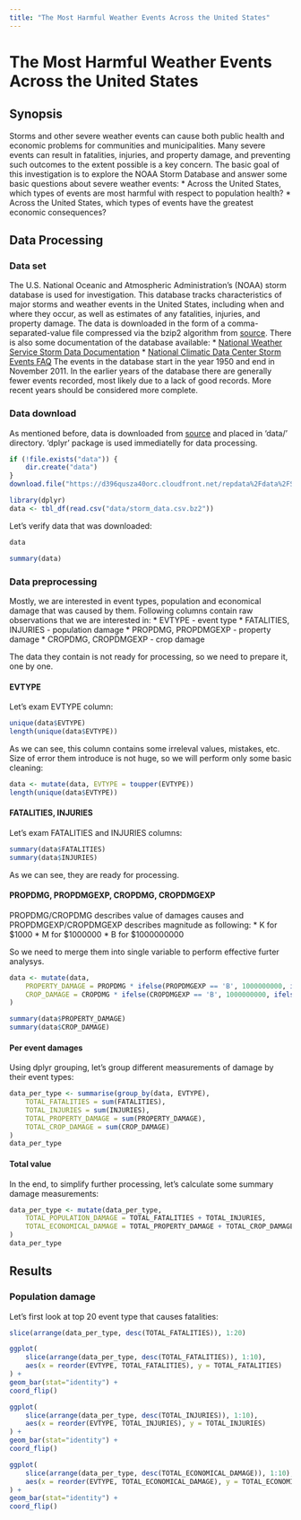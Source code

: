 ```yaml
---
title: "The Most Harmful Weather Events Across the United States"
---
```


# The Most Harmful Weather Events Across the United States

## Synopsis

Storms and other severe weather events can cause both public health and economic problems for communities and municipalities. Many severe events can result in fatalities, injuries, and property damage, and preventing such outcomes to the extent possible is a key concern.
The basic goal of this investigation is to explore the NOAA Storm Database and answer some basic questions about severe weather events:
* Across the United States, which types of events are most harmful with respect to population health?
* Across the United States, which types of events have the greatest economic consequences?

## Data Processing

### Data set

The U.S. National Oceanic and Atmospheric Administration's (NOAA) storm database is used for investigation. This database tracks characteristics of major storms and weather events in the United States, including when and where they occur, as well as estimates of any fatalities, injuries, and property damage. The data is downloaded in the form of a comma-separated-value file compressed via the bzip2 algorithm from [source](https://d396qusza40orc.cloudfront.net/repdata%2Fdata%2FStormData.csv.bz2).
There is also some documentation of the database available:
* [National Weather Service Storm Data Documentation](https://d396qusza40orc.cloudfront.net/repdata%2Fpeer2_doc%2Fpd01016005curr.pdf)
* [National Climatic Data Center Storm Events FAQ](https://d396qusza40orc.cloudfront.net/repdata%2Fpeer2_doc%2FNCDC%20Storm%20Events-FAQ%20Page.pdf)
The events in the database start in the year 1950 and end in November 2011. In the earlier years of the database there are generally fewer events recorded, most likely due to a lack of good records. More recent years should be considered more complete.

### Data download

As mentioned before, data is downloaded from [source](https://d396qusza40orc.cloudfront.net/repdata%2Fdata%2FStormData.csv.bz2) and placed in 'data/' directory. 'dplyr' package is used immediatelly for data processing.

```r
if (!file.exists("data")) {
	dir.create("data")
}
download.file("https://d396qusza40orc.cloudfront.net/repdata%2Fdata%2FStormData.csv.bz2", dest = "data/storm_data.csv.bz2")

library(dplyr)
data <- tbl_df(read.csv("data/storm_data.csv.bz2"))
```

Let's verify data that was downloaded:
```r
data
```
```r
summary(data)
```

### Data preprocessing

Mostly, we are interested in event types, population and economical damage that was caused by them. Following columns contain raw observations that we are interested in:
* EVTYPE - event type
* FATALITIES, INJURIES - population damage
* PROPDMG, PROPDMGEXP - property damage
* CROPDMG, CROPDMGEXP - crop damage

The data they contain is not ready for processing, so we need to prepare it, one by one.

#### EVTYPE

Let's exam EVTYPE column:

```r
unique(data$EVTYPE)
length(unique(data$EVTYPE))
```

As we can see, this column contains some irreleval values, mistakes, etc. Size of error them introduce is not huge, so we will perform only some basic cleaning:
```r
data <- mutate(data, EVTYPE = toupper(EVTYPE))
length(unique(data$EVTYPE))
```

#### FATALITIES, INJURIES

Let's exam FATALITIES and INJURIES columns:
```r
summary(data$FATALITIES)
summary(data$INJURIES)
```

As we can see, they are ready for processing.

#### PROPDMG, PROPDMGEXP, CROPDMG, CROPDMGEXP

PROPDMG/CROPDMG describes value of damages causes and PROPDMGEXP/CROPDMGEXP describes magnitude as following:
* K for $1000
* M for $1000000
* B for $1000000000

So we need to merge them into single variable to perform effective furter analysys.

```r
data <- mutate(data, 
	PROPERTY_DAMAGE = PROPDMG * ifelse(PROPDMGEXP == 'B', 1000000000, ifelse(PROPDMGEXP == 'M', 1000000, ifelse(PROPDMGEXP == 'K', 1000, 1))), 
	CROP_DAMAGE = CROPDMG * ifelse(CROPDMGEXP == 'B', 1000000000, ifelse(CROPDMGEXP == 'M', 1000000, ifelse(CROPDMGEXP == 'K', 1000, 1)))
)
```
```r
summary(data$PROPERTY_DAMAGE)
summary(data$CROP_DAMAGE)
```

#### Per event damages

Using dplyr grouping, let's group different measurements of damage by their event types:

```r
data_per_type <- summarise(group_by(data, EVTYPE), 
	TOTAL_FATALITIES = sum(FATALITIES), 
	TOTAL_INJURIES = sum(INJURIES),
	TOTAL_PROPERTY_DAMAGE = sum(PROPERTY_DAMAGE),
	TOTAL_CROP_DAMAGE = sum(CROP_DAMAGE)
)
data_per_type
```

#### Total value

In the end, to simplify further processing, let's calculate some summary damage measurements:

```r
data_per_type <- mutate(data_per_type,
	TOTAL_POPULATION_DAMAGE = TOTAL_FATALITIES + TOTAL_INJURIES,
	TOTAL_ECONOMICAL_DAMAGE = TOTAL_PROPERTY_DAMAGE + TOTAL_CROP_DAMAGE
)
data_per_type
```

## Results

### Population damage

Let's first look at top 20 event type that causes fatalities:

```r
slice(arrange(data_per_type, desc(TOTAL_FATALITIES)), 1:20)
```

```r
ggplot(
	slice(arrange(data_per_type, desc(TOTAL_FATALITIES)), 1:10), 
	aes(x = reorder(EVTYPE, TOTAL_FATALITIES), y = TOTAL_FATALITIES)
) + 
geom_bar(stat="identity") + 
coord_flip()

ggplot(
	slice(arrange(data_per_type, desc(TOTAL_INJURIES)), 1:10), 
	aes(x = reorder(EVTYPE, TOTAL_INJURIES), y = TOTAL_INJURIES)
) + 
geom_bar(stat="identity") + 
coord_flip()

ggplot(
	slice(arrange(data_per_type, desc(TOTAL_ECONOMICAL_DAMAGE)), 1:10), 
	aes(x = reorder(EVTYPE, TOTAL_ECONOMICAL_DAMAGE), y = TOTAL_ECONOMICAL_DAMAGE)
) + 
geom_bar(stat="identity") + 
coord_flip()
```
